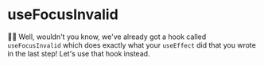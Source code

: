 # useFocusInvalid

👨‍💼 Well, wouldn't you know, we've already got a hook called `useFocusInvalid`
which does exactly what your `useEffect` did that you wrote in the last step!
Let's use that hook instead.

